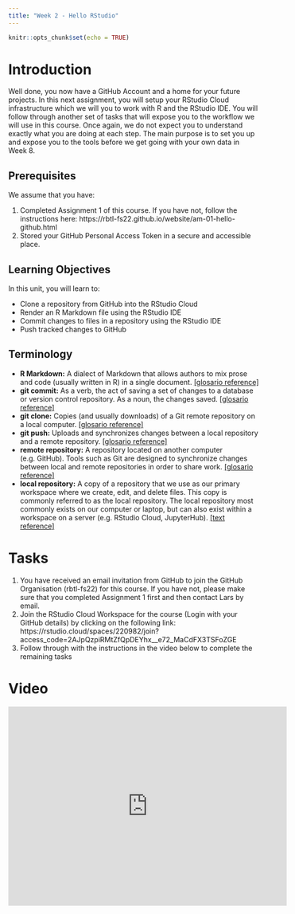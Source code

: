 ```yaml
---
title: "Week 2 - Hello RStudio"
---
```


<script defer data-domain="rbtl-fs22.github.io/website" src="https://plausible.io/js/plausible.js"></script>

```r
knitr::opts_chunk$set(echo = TRUE)
```

# Introduction

Well done, you now have a GitHub Account and a home for your future projects. In this next assignment, you will setup your RStudio Cloud infrastructure which we will you to work with R and the RStudio IDE. You will follow through another set of tasks that will expose you to the workflow we will use in this course. Once again, we do not expect you to understand exactly what you are doing at each step. The main purpose is to set you up and expose you to the tools before we get going with your own data in Week 8. 

## Prerequisites

We assume that you have:

1. Completed Assignment 1 of this course. If you have not, follow the instructions here: https://rbtl-fs22.github.io/website/am-01-hello-github.html
2. Stored your GitHub Personal Access Token in a secure and accessible place.

## Learning Objectives

In this unit, you will learn to:

- Clone a repository from GitHub into the RStudio Cloud
- Render an R Markdown file using the RStudio IDE
- Commit changes to files in a repository using the RStudio IDE
- Push tracked changes to GitHub

## Terminology

- **R Markdown:** A dialect of Markdown that allows authors to mix prose and code (usually written in R) in a single document. [[glosario reference]](https://glosario.carpentries.org/en/#r_markdown)
- **git commit:** As a verb, the act of saving a set of changes to a database or version control repository. As a noun, the changes saved. [[glosario reference]](https://glosario.carpentries.org/en/#commit)
- **git clone:** Copies (and usually downloads) of a Git remote repository on a local computer. [[glosario reference]](https://glosario.carpentries.org/en/#git_clone) 
- **git push:** Uploads and synchronizes changes between a local repository and a remote repository. [[glosario reference]](https://glosario.carpentries.org/en/#git_push) 
- **remote repository:** A repository located on another computer (e.g. GitHub). Tools such as Git are designed to synchronize changes between local and remote repositories in order to share work. [[glosario reference]](https://glosario.carpentries.org/en/#remote_repository) 
- **local repository:** A copy of a repository that we use as our primary workspace where we create, edit, and delete files. This copy is commonly referred to as the local repository. The local repository most commonly exists on our computer or laptop, but can also exist within a workspace on a server (e.g. RStudio Cloud, JupyterHub). [[text reference]](https://datasciencebook.ca/Getting-started-with-version-control.html#version-control-repositories)

# Tasks 

1. You have received an email invitation from GitHub to join the GitHub Organisation (rbtl-fs22) for this course. If you have not, please make sure that you completed Assignment 1 first and then contact Lars by email.
2. Join the RStudio Cloud Workspace for the course (Login with your GitHub details) by clicking on the following link:
https://rstudio.cloud/spaces/220982/join?access_code=2AJpQzpiRMtZfQpDEYhx__e72_MaCdFX3TSFoZGE
3. Follow through with the instructions in the video below to complete the remaining tasks

# Video

<iframe width="560" height="400" src="https://www.youtube.com/embed/kLcL71bHrF8" title="YouTube video player" frameborder="0" allow="accelerometer; autoplay; clipboard-write; encrypted-media; gyroscope; picture-in-picture" allowfullscreen></iframe>

